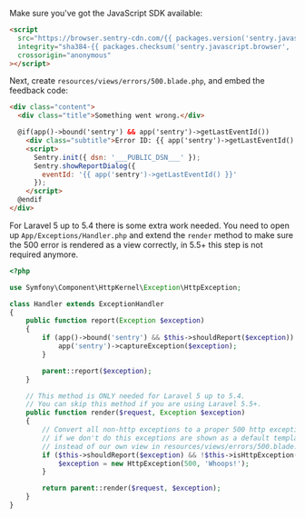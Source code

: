 Make sure you've got the JavaScript SDK available:

```html
<script
  src="https://browser.sentry-cdn.com/{{ packages.version('sentry.javascript.browser') }}/bundle.min.js"
  integrity="sha384-{{ packages.checksum('sentry.javascript.browser', 'bundle.min.js', 'sha384-base64') }}"
  crossorigin="anonymous"
></script>
```

Next, create `resources/views/errors/500.blade.php`, and embed the feedback code:

```html {filename:"resources/views/errors/500.blade.php"}
<div class="content">
  <div class="title">Something went wrong.</div>

  @if(app()->bound('sentry') && app('sentry')->getLastEventId())
    <div class="subtitle">Error ID: {{ app('sentry')->getLastEventId() }}</div>
    <script>
      Sentry.init({ dsn: '___PUBLIC_DSN___' });
      Sentry.showReportDialog({
        eventId: '{{ app('sentry')->getLastEventId() }}'
      });
    </script>
  @endif
</div>
```

For Laravel 5 up to 5.4 there is some extra work needed. You need to open up `App/Exceptions/Handler.php` and extend the
`render` method to make sure the 500 error is rendered as a view correctly, in 5.5+ this step is not required anymore.

```php {filename:"app/Exceptions/Handler.php"}
<?php

use Symfony\Component\HttpKernel\Exception\HttpException;

class Handler extends ExceptionHandler
{
    public function report(Exception $exception)
    {
        if (app()->bound('sentry') && $this->shouldReport($exception)) {
            app('sentry')->captureException($exception);
        }

        parent::report($exception);
    }

    // This method is ONLY needed for Laravel 5 up to 5.4.
    // You can skip this method if you are using Laravel 5.5+.
    public function render($request, Exception $exception)
    {
        // Convert all non-http exceptions to a proper 500 http exception
        // if we don't do this exceptions are shown as a default template
        // instead of our own view in resources/views/errors/500.blade.php
        if ($this->shouldReport($exception) && !$this->isHttpException($exception) && !config('app.debug')) {
            $exception = new HttpException(500, 'Whoops!');
        }

        return parent::render($request, $exception);
    }
}
```

